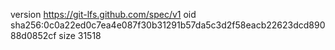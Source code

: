 version https://git-lfs.github.com/spec/v1
oid sha256:0c0a22ed0c7ea4e087f30b31291b57da5c3d2f58eacb22623dcd89088d0852cf
size 31518
